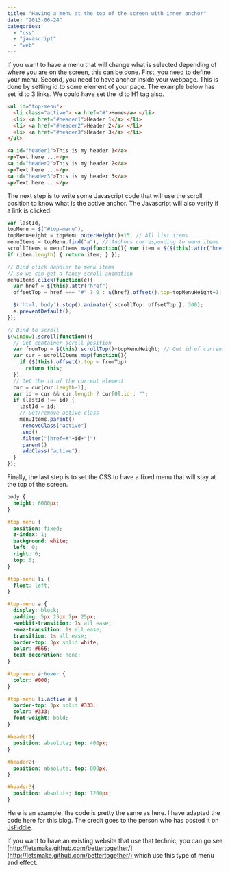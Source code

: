 ```yaml
---
title: "Having a menu at the top of the screen with inner anchor"
date: "2013-06-24"
categories: 
  - "css"
  - "javascript"
  - "web"
---
```


If you want to have a menu that will change what is selected depending of where you are on the screen, this can be done. First, you need to define your menu. Second, you need to have anchor inside your webpage. This is done by setting id to some element of your page. The example below has set id to 3 links. We could have set the id to H1 tag also.


```html 
<ul id="top-menu"> 
  <li class="active"> <a href="#">Home</a> </li> 
  <li> <a href="#header1">Header 1</a> </li> 
  <li> <a href="#header2">Header 2</a> </li> 
  <li> <a href="#header3">Header 3</a> </li> 
</ul>

<a id="header1">This is my header 1</a> 
<p>Text here ...</p> 
<a id="header2">This is my header 2</a> 
<p>Text here ...</p> 
<a id="header3">This is my header 3</a> 
<p>Text here ...</p> ​
``` 

The next step is to write some Javascript code that will use the scroll position to know what is the active anchor. The Javascript will also verify if a link is clicked.

```typescript
var lastId, 
topMenu = $("#top-menu"), 
topMenuHeight = topMenu.outerHeight()+15, // All list items 
menuItems = topMenu.find("a"), // Anchors corresponding to menu items 
scrollItems = menuItems.map(function(){ var item = $($(this).attr("href")); 
if (item.length) { return item; } });

// Bind click handler to menu items 
// so we can get a fancy scroll animation 
menuItems.click(function(e){ 
  var href = $(this).attr("href"), 
  offsetTop = href === "#" ? 0 : $(href).offset().top-topMenuHeight+1; 

  $('html, body').stop().animate({ scrollTop: offsetTop }, 300); 
  e.preventDefault(); 
});

// Bind to scroll 
$(window).scroll(function(){ 
  // Get container scroll position 
  var fromTop = $(this).scrollTop()+topMenuHeight; // Get id of current scroll item 
  var cur = scrollItems.map(function(){ 
    if ($(this).offset().top < fromTop) 
      return this; 
  }); 
  // Get the id of the current element 
  cur = cur[cur.length-1]; 
  var id = cur && cur.length ? cur[0].id : ""; 
  if (lastId !== id) { 
    lastId = id; 
    // Set/remove active class 
    menuItems.parent()
    .removeClass("active")
    .end()
    .filter("[href=#"+id+"]")
    .parent()
    .addClass("active"); 
  } 
});​
``` 

Finally, the last step is to set the CSS to have a fixed menu that will stay at the top of the screen.


```css
body { 
  height: 6000px; 
}

#top-menu { 
  position: fixed; 
  z-index: 1; 
  background: white; 
  left: 0; 
  right: 0; 
  top: 0; 
}

#top-menu li { 
  float: left; 
}

#top-menu a { 
  display: block; 
  padding: 5px 25px 7px 25px; 
  -webkit-transition: 1s all ease; 
  -moz-transition: 1s all ease; 
  transition: 1s all ease; 
  border-top: 3px solid white; 
  color: #666; 
  text-decoration: none; 
}

#top-menu a:hover { 
  color: #000; 
}

#top-menu li.active a { 
  border-top: 3px solid #333; 
  color: #333; 
  font-weight: bold; 
}

#header1{ 
  position: absolute; top: 400px; 
}

#header2{ 
  position: absolute; top: 800px; 
}

#header3{ 
  position: absolute; top: 1200px; 
} 
```


Here is an example, the code is pretty the same as here. I have adapted the code here for this blog. The credit goes to the person who has posted it on [JsFiddle](http://jsfiddle.net/mekwall/up4nu/).

If you want to have an existing website that use that technic, you can go see [http://letsmake.github.com/bettertogether/](http://letsmake.github.com/bettertogether/) which use this type of menu and effect.

